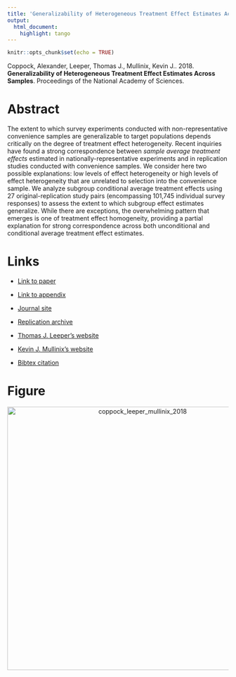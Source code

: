```yaml
---
title: 'Generalizability of Heterogeneous Treatment Effect Estimates Across Samples'
output:
  html_document:
    highlight: tango
---
```


```r
knitr::opts_chunk$set(echo = TRUE)
```

Coppock, Alexander, Leeper, Thomas J., Mullinix, Kevin J.. 2018. <b>Generalizability of Heterogeneous Treatment Effect Estimates Across Samples</b>. Proceedings of the National Academy of Sciences.

# Abstract
The extent to which survey experiments conducted with non-representative convenience samples are generalizable to target populations depends critically on the degree of treatment effect heterogeneity. Recent inquiries have found a strong correspondence between *sample average treatment effects* estimated in nationally-representative experiments and in replication studies conducted with convenience samples. We consider here two possible explanations: low levels of effect heterogeneity or high levels of effect heterogeneity that are unrelated to selection into the convenience sample. We analyze subgroup conditional average treatment effects using 27 original-replication study pairs (encompassing 101,745 individual survey responses) to assess the extent to which subgroup effect estimates generalize. While there are exceptions, the overwhelming pattern that emerges is one of treatment effect homogeneity, providing a partial explanation for strong correspondence across both unconditional and conditional average treatment effect estimates.

# Links
 - <a href='coppock_leeper_mullinix_2018.pdf' target='_blank'>Link to paper</a>
 - <a href='coppock_leeper_mullinix_2018_appendix.pdf'target='_blank'>Link to appendix</a>
 - <a href='https://doi.org/10.1073/pnas.1808083115'target='_blank'>Journal site</a>
 - <a href='https://doi.org/10.7910/DVN/4WNGEJ'target='_blank'>Replication archive</a>

 - <a href= 'https://thomasleeper.com' target='_blank'>Thomas J. Leeper's website</a>
 - <a href= 'https://kevinmullinix.com' target='_blank'>Kevin J. Mullinix's website</a>
 - <a href='coppock_leeper_mullinix_2018.txt'target='_blank'>Bibtex citation</a>

# Figure
<center><img src="display_figures/coppock_leeper_mullinix_2018_display.png" alt="coppock_leeper_mullinix_2018" width="600"></center>